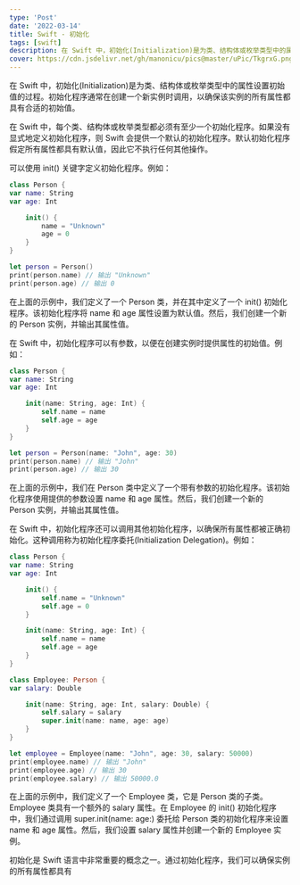 ```yaml
---
type: 'Post'
date: '2022-03-14'
title: Swift - 初始化
tags: [swift]
description: 在 Swift 中，初始化(Initialization)是为类、结构体或枚举类型中的属性设置初始值的过程。
cover: https://cdn.jsdelivr.net/gh/manonicu/pics@master/uPic/TkgrxG.png
---
```


在 Swift 中，初始化(Initialization)是为类、结构体或枚举类型中的属性设置初始值的过程。初始化程序通常在创建一个新实例时调用，以确保该实例的所有属性都具有合适的初始值。

在 Swift 中，每个类、结构体或枚举类型都必须有至少一个初始化程序。如果没有显式地定义初始化程序，则 Swift 会提供一个默认的初始化程序。默认初始化程序假定所有属性都具有默认值，因此它不执行任何其他操作。

可以使用 init() 关键字定义初始化程序。例如：

```swift
class Person {
var name: String
var age: Int

    init() {
        name = "Unknown"
        age = 0
    }
}

let person = Person()
print(person.name) // 输出 "Unknown"
print(person.age) // 输出 0
```

在上面的示例中，我们定义了一个 Person 类，并在其中定义了一个 init() 初始化程序。该初始化程序将 name 和 age 属性设置为默认值。然后，我们创建一个新的 Person 实例，并输出其属性值。

在 Swift 中，初始化程序可以有参数，以便在创建实例时提供属性的初始值。例如：

```swift
class Person {
var name: String
var age: Int

    init(name: String, age: Int) {
        self.name = name
        self.age = age
    }
}

let person = Person(name: "John", age: 30)
print(person.name) // 输出 "John"
print(person.age) // 输出 30
```

在上面的示例中，我们在 Person 类中定义了一个带有参数的初始化程序。该初始化程序使用提供的参数设置 name 和 age 属性。然后，我们创建一个新的 Person 实例，并输出其属性值。

在 Swift 中，初始化程序还可以调用其他初始化程序，以确保所有属性都被正确初始化。这种调用称为初始化程序委托(Initialization Delegation)。例如：

```swift
class Person {
var name: String
var age: Int

    init() {
        self.name = "Unknown"
        self.age = 0
    }

    init(name: String, age: Int) {
        self.name = name
        self.age = age
    }
}

class Employee: Person {
var salary: Double

    init(name: String, age: Int, salary: Double) {
        self.salary = salary
        super.init(name: name, age: age)
    }
}

let employee = Employee(name: "John", age: 30, salary: 50000)
print(employee.name) // 输出 "John"
print(employee.age) // 输出 30
print(employee.salary) // 输出 50000.0
```

在上面的示例中，我们定义了一个 Employee 类，它是 Person 类的子类。Employee 类具有一个额外的 salary 属性。在 Employee 的 init() 初始化程序中，我们通过调用 super.init(name: age:) 委托给 Person 类的初始化程序来设置 name 和 age 属性。然后，我们设置 salary 属性并创建一个新的 Employee 实例。

初始化是 Swift 语言中非常重要的概念之一。通过初始化程序，我们可以确保实例的所有属性都具有
